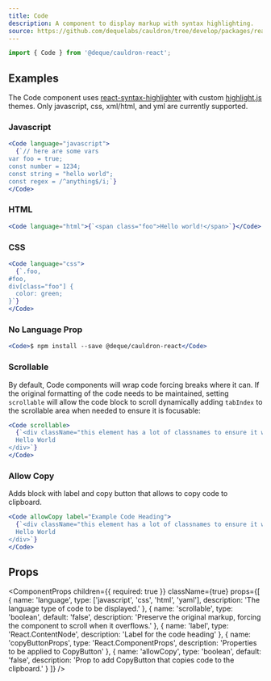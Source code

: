 ```yaml
---
title: Code
description: A component to display markup with syntax highlighting.
source: https://github.com/dequelabs/cauldron/tree/develop/packages/react/src/components/Code/index.tsx
---
```



```js
import { Code } from '@deque/cauldron-react';
```

## Examples

The Code component uses [react-syntax-highlighter](https://github.com/react-syntax-highlighter/react-syntax-highlighter) with custom [highlight.js](https://highlightjs.org/) themes. Only javascript, css, xml/html, and yml are currently supported.

### Javascript

```jsx example
<Code language="javascript">
  {`// here are some vars
var foo = true;
const number = 1234;
const string = "hello world";
const regex = /^anything$/i;`}
</Code>
```

### HTML

```jsx example
<Code language="html">{`<span class="foo">Hello world!</span>`}</Code>
```

### CSS

```jsx example
<Code language="css">
  {`.foo,
#foo,
div[class="foo"] {
  color: green;
}`}
</Code>
```

### No Language Prop

```jsx example
<Code>$ npm install --save @deque/cauldron-react</Code>
```

### Scrollable

By default, Code components will wrap code forcing breaks where it can. If the original formatting of the code needs to be maintained, setting `scrollable` will allow the code block to scroll dynamically adding `tabIndex` to the scrollable area when needed to ensure it is focusable:

```jsx example
<Code scrollable>
  {`<div className="this element has a lot of classnames to ensure it will wrap at longer lengths">
  Hello World
</div>`}
</Code>
```

### Allow Copy

Adds block with label and copy button that allows to copy code to clipboard.

```jsx example
<Code allowCopy label="Example Code Heading">
  {`<div className="this element has a lot of classnames to ensure it will wrap at longer lengths">
  Hello World
</div>`}
</Code>
```

## Props

<ComponentProps
  children={{ required: true }}
  className={true}
  props={[
    {
      name: 'language',
      type: ['javascript', 'css', 'html', 'yaml'],
      description: 'The language type of code to be displayed.'
    },
    {
      name: 'scrollable',
      type: 'boolean',
      default: 'false',
      description:
        'Preserve the original markup, forcing the component to scroll when it overflows.'
    },
    {
      name: 'label',
      type: 'React.ContentNode',
      description: 'Label for the code heading'
    },
    {
      name: 'copyButtonProps',
      type: 'React.ComponentProps<CopyButton>',
      description: 'Properties to be applied to CopyButton'
    },
    {
      name: 'allowCopy',
      type: 'boolean',
      default: 'false',
      description: 'Prop to add CopyButton that copies code to the clipboard.'
    }
  ]}
/>
